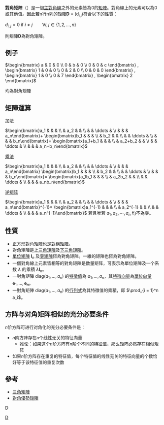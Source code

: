 {{线性代数}}
{{NoteTA |G1=Math}}
'''對角矩陣'''（{{lang-en|diagonal matrix}}）是一個[[主對角線|主對角線]]之外的元素皆為0的[[矩陣|矩陣]]。對角線上的元素可以為0或其他值。因此若n行n列的矩陣<math>\mathbf{D}</math> = (d<sub>i,j</sub>)符合以下的性質：

<math>d_{i,j} = 0 \mbox{ if } i \ne j  \qquad \forall i,j \in
    \{1, 2, \ldots, n\}</math>

則矩陣<math>\mathbf{D}</math>為對角矩陣。

== 例子 ==

<math>
\begin{bmatrix} 
a & 0 & 0 \\
0 & b & 0 \\
0 & 0 & c 
\end{bmatrix}
,
\begin{bmatrix} 
1 & 0 & 0 \\
0 & 2 & 0 \\
0 & 0 & 0 
\end{bmatrix}
,
\begin{bmatrix} 
1 & 0 \\
0 & 7
\end{bmatrix}
,
\begin{bmatrix} 
2
\end{bmatrix}
</math>

均為對角矩陣

== 矩陣運算 ==
;加法
<math>\begin{bmatrix}a_1 &  &  & \\  & a_2 &  & \\  &  & \ddots & \\  &  &  & a_n\end{bmatrix}+
\begin{bmatrix}b_1 &  &  & \\  & b_2 &  & \\  &  & \ddots & \\  &  &  & b_n\end{bmatrix}=
\begin{bmatrix}a_1+b_1 &  &  & \\  & a_2+b_2 &  & \\  &  & \ddots & \\  &  &  & a_n+b_n\end{bmatrix}</math>

;[[矩阵乘法|乘法]]
<math>\begin{bmatrix}a_1 &  &  & \\  & a_2 &  & \\  &  & \ddots & \\  &  &  & a_n\end{bmatrix}
\begin{bmatrix}b_1 &  &  & \\  & b_2 &  & \\  &  & \ddots & \\  &  &  & b_n\end{bmatrix}=
\begin{bmatrix}a_1b_1 &  &  & \\  & a_2b_2 &  & \\  &  & \ddots & \\  &  &  & a_nb_n\end{bmatrix}</math>

;[[逆矩阵|逆矩阵]]
<math>\begin{bmatrix}a_1 &  &  & \\  & a_2 &  & \\  &  & \ddots & \\  &  &  & a_n\end{bmatrix}^{-1}=
\begin{bmatrix}a_1^{-1} &  &  & \\  & a_2^{-1} &  & \\  &  & \ddots & \\  &  &  & a_n^{-1}\end{bmatrix}</math>
若且唯若 <math>a_1,a_2,\cdots, a_n</math> 均不為零。

== 性質 ==
* 正方形對角矩陣也是[[對稱矩陣|對稱矩陣]]。
* 對角矩陣是[[三角矩陣|上三角矩陣]]及[[三角矩陣|下三角矩陣]]。
* [[單位矩陣|單位矩陣]] <math>\mathbf I_n</math> 及[[零矩陣|零矩陣]]恆為對角矩陣。一維的矩陣也恆為對角矩陣。
* 一個對角線上元素皆相等的對角矩陣是数量矩阵，可表示為單位矩陣及一个系数 <math>\lambda</math> 的乘積 <math>\lambda\mathbf I_n</math>。
* 一對角矩陣 <math>\text{diag}\left (a_1, \dots, a_n \right )</math> 的[[特徵值|特徵值]]為 <math>a_1, \dots, a_n</math>，其[[特徵向量|特徵向量]]為[[單位向量|單位向量]] <math>\mathbf e_1, \dots, \mathbf e_n</math>。
* 一對角矩陣 <math>\text{diag}\left (a_1, \dots, a_n \right )</math> 的[[行列式|行列式]]為其特徵值的乘積，即 <math>\prod_{i = 1}^n a_i</math>。

== 方阵与对角矩阵相似的充分必要条件 ==
<math>n</math>阶方阵可进行对角化的充分必要条件是：
* <math>n</math>阶方阵存在<math>n</math>个线性无关的特征向量
**推论：如果这个<math>n</math>阶方阵有<math>n</math>阶个不同的[[特征值|特征值]]，那么矩阵必然存在相似矩阵
* 如果<math>n</math>阶方阵存在重复的特征值，每个特征值的线性无关的特征向量的个数恰好等于该特征值的重复次数

== 參考 ==
* [[三角矩陣|三角矩陣]]
* [[對角優勢矩陣|對角優勢矩陣]]

[[分类:线性代数|D]]
[[Category:矩陣|D]]